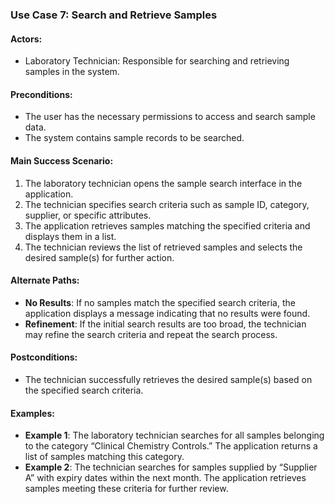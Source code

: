 ### Use Case 7: Search and Retrieve Samples

#### Actors:
- Laboratory Technician: Responsible for searching and retrieving samples in the system.

#### Preconditions:
- The user has the necessary permissions to access and search sample data.
- The system contains sample records to be searched.

#### Main Success Scenario:
1. The laboratory technician opens the sample search interface in the application.
2. The technician specifies search criteria such as sample ID, category, supplier, or specific attributes.
3. The application retrieves samples matching the specified criteria and displays them in a list.
4. The technician reviews the list of retrieved samples and selects the desired sample(s) for further action.

#### Alternate Paths:
- **No Results**: If no samples match the specified search criteria, the application displays a message indicating that no results were found.
- **Refinement**: If the initial search results are too broad, the technician may refine the search criteria and repeat the search process.

#### Postconditions:
- The technician successfully retrieves the desired sample(s) based on the specified search criteria.

#### Examples:
- **Example 1**: The laboratory technician searches for all samples belonging to the category "Clinical Chemistry Controls." The application returns a list of samples matching this category.
- **Example 2**: The technician searches for samples supplied by "Supplier A" with expiry dates within the next month. The application retrieves samples meeting these criteria for further review.
